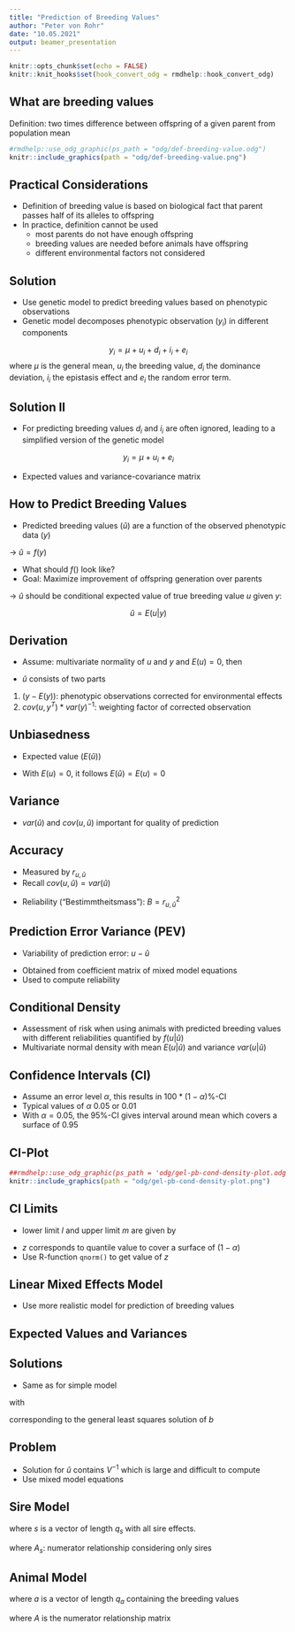 ```yaml
---
title: "Prediction of Breeding Values"
author: "Peter von Rohr"
date: "10.05.2021"
output: beamer_presentation
---
```


```r
knitr::opts_chunk$set(echo = FALSE)
knitr::knit_hooks$set(hook_convert_odg = rmdhelp::hook_convert_odg)
```



## What are breeding values

Definition: two times difference between offspring of a given parent from population mean

```r
#rmdhelp::use_odg_graphic(ps_path = "odg/def-breeding-value.odg")
knitr::include_graphics(path = "odg/def-breeding-value.png")
```


## Practical Considerations

* Definition of breeding value is based on biological fact that parent passes half of its alleles to offspring
* In practice, definition cannot be used
   + most parents do not have enough offspring
   + breeding values are needed before animals have offspring
   + different environmental factors not considered
   
   
## Solution

* Use genetic model to predict breeding values based on phenotypic observations
* Genetic model decomposes phenotypic observation ($y_i$) in different components

$$y_i= \mu + u_i + d_i + i_i + e_i$$
where $\mu$ is the general mean, $u_i$ the breeding value, $d_i$ the dominance deviation, $i_i$ the epistasis effect and $e_i$ the random error term.


## Solution II

* For predicting breeding values $d_i$ and $i_i$ are often ignored, leading to a simplified version of the genetic model

$$y_i= \mu + u_i + e_i$$

* Expected values and variance-covariance matrix

\begin{align}
E \left[\begin{array}{c} y_i \\ u_i \\ e_i \end{array} \right]   &= \left[\begin{array}{c} \mu \\ 0 \\ 0 \end{array} \right] \notag \\
var \left[\begin{array}{c} y_i \\ u_i \\ e_i \end{array} \right] &= \left[\begin{array}{ccc} \sigma_y^2  &  \sigma_u^2   &  \sigma_e^2 \\
                                                                                             \sigma_u^2  &  \sigma_u^2   &  0  \\
                                                                                             \sigma_e^2  &  0            &  \sigma_e^2  \end{array} \right] \notag
\end{align}


## How to Predict Breeding Values

*  Predicted breeding values ($\hat{u}$) are a function of the observed phenotypic data ($y$)

$\rightarrow$ $\hat{u} = f(y)$

* What should $f()$ look like?
* Goal: Maximize improvement of offspring generation over parents

$\rightarrow$ $\hat{u}$ should be conditional expected value of true breeding value $u$ given $y$: 

$$\hat{u} = E(u | y)$$


## Derivation

* Assume: multivariate normality of $u$ and $y$ and $E(u) = 0$, then

\begin{align}
\hat{u} &= E(u | y) = E(u) + cov(u,y^T) * var(y)^{-1} * (y - E(y)) \notag \\
        &= E(u | y) = cov(u,y^T) * var(y)^{-1} * (y - E(y)) \notag
\end{align}


* $\hat{u}$ consists of two parts

1. $(y - E(y))$: phenotypic observations corrected for environmental effects
2. $cov(u,y^T) * var(y)^{-1}$: weighting factor of corrected observation


## Unbiasedness

* Expected value ($E(\hat{u})$)

\begin{align}
E(\hat{u}) &= E(cov(u,y^T) * var(y)^{-1} * (y - E(y))) \notag \\
           &= cov(u,y^T) * var(y)^{-1} * E(y-E(y)) \notag \\
           &= cov(u,y^T) * var(y)^{-1} * (E(y) - E(y)) = 0 \notag
\end{align}

* With $E(u) = 0$, it follows $E(\hat{u}) = E(u) = 0$


## Variance

* $var(\hat{u})$ and $cov(u, \hat{u})$ important for quality of prediction

\begin{align}
var(\hat{u})    &= var(cov(u,y^T) * var(y)^{-1} * (y - E(y))) \notag \\
                &= cov(u,y^T) * var(y)^{-1} * var(y - E(y)) \notag \\
                &  * var(y)^{-1} * cov(y,u^T) \notag \\
                &= cov(u,y^T) * var(y)^{-1}  * cov(y,u^T) \notag \\
cov(u, \hat{u}) &= cov(u, (cov(u,y^T) * var(y)^{-1} * (y - E(y)))^T) \notag \\
                &= cov(u, (y-E(y))^T) * var(y)^{-1} * cov(y,u^T) \notag \\
                &= cov(u,y^T)  * var(y)^{-1} * cov(y,u^T) = var(\hat{u}) \notag
\end{align}


## Accuracy

* Measured by $r_{u,\hat{u}}$
* Recall $cov(u, \hat{u}) = var(\hat{u})$

\begin{align}
r_{u,\hat{u}} &= \frac{cov(u, \hat{u})}{\sqrt{var(u)*var(\hat{u})}} \notag \\
              &= \sqrt{\frac{var(\hat{u})}{var(u)}} \notag
\end{align}

* Reliability ("Bestimmtheitsmass"): $B = r_{u,\hat{u}}^2$


## Prediction Error Variance (PEV)

* Variability of prediction error: $u - \hat{u}$

\begin{align}
var(u - \hat{u}) &=  var(u) - 2cov(u,\hat{u}) + var(\hat{u}) = var(u) - var(\hat{u}) \notag \\
                 &= var(u) * \left[1 - \frac{var(\hat{u})}{var(u)} \right] \notag \\
                 &= var(u) * \left[1 - r_{u,\hat{u}}^2 \right] \notag
\end{align}

* Obtained from coefficient matrix of mixed model equations
* Used to compute reliability


## Conditional Density

* Assessment of risk when using animals with predicted breeding values with different reliabilities quantified by $f(u|\hat{u})$
* Multivariate normal density with mean $E(u|\hat{u})$ and variance $var(u|\hat{u})$

\begin{align}
E(u |\hat{u})   &= E(u) + cov(u, \hat{u}^T) * var(\hat{u})^{-1} * (\hat{u} - E(\hat{u})) = \hat{u} \notag \\
var(u |\hat{u}) &= var(u) - cov(u, \hat{u}^T) * var(\hat{u})^{-1} * cov(\hat{u}, u^T) \notag \\
                &= var(u) * \left[ 1 - \frac{cov(u, \hat{u}^T)^2}{var(u) * var(\hat{u})}\right] \notag \\
                &= var(u) * \left[ 1 - r_{u,\hat{u}}^2 \right] \notag
\end{align}


## Confidence Intervals (CI)

* Assume an error level $\alpha$, this results in $100 * (1-\alpha)\%$-CI
* Typical values of $\alpha$ $0.05$ or $0.01$
* With $\alpha = 0.05$, the $95\%$-CI gives interval around mean which covers a surface of $0.95$


## CI-Plot

```r
##rmdhelp::use_odg_graphic(ps_path = 'odg/gel-pb-cond-density-plot.odg')
knitr::include_graphics(path = "odg/gel-pb-cond-density-plot.png")
```


## CI Limits

* lower limit $l$ and upper limit $m$ are given by

\begin{align}
l &= \hat{u} - z * SEP \notag \\
m &= \hat{u} + z * SEP
\end{align}

* $z$ corresponds to quantile value to cover a surface of $(1-\alpha)$
* Use R-function `qnorm()` to get value of $z$


## Linear Mixed Effects Model

* Use more realistic model for prediction of breeding values

\begin{equation}
y = Xb + Zu + e \notag
\end{equation}

\begin{tabular}{lll}
where  &       &  \\
       &  $y$  &  vector of length $n$ with observations  \\
       &  $b$  &  vector of length $p$ with fixed effects  \\
       &  $u$  &  vector of length $q$ with random breeding values  \\
       &  $e$  &  vector of length $n$ with random error terms      \\
       &  $X$  &  $n\times p$ incidence matrix  \\
       &  $Z$  &  $n\times q$ incidence matrix
\end{tabular}


## Expected Values and Variances

\begin{equation}
E \left[\begin{array}{c} y \\ u \\ e \end{array} \right] = \left[\begin{array}{c} Xb \\ 0 \\ 0 \end{array} \right] \notag
\end{equation}


\begin{equation}
var \left[\begin{array}{c} y \\ u \\ e \end{array} \right] 
= 
\left[\begin{array}{rrr} 
ZGZ^T + R  &  ZG  &  0  \\ 
GZ^T       &  G   &  0  \\ 
0          &  0   &  R 
\end{array} \right] \notag
\end{equation}


## Solutions 

* Same as for simple model

\begin{equation}
\hat{u} = E(u | y) = GZ^TV^{-1}(y - X\hat{b}) \notag
\end{equation}

with 

\begin{equation}
\hat{b} = (X^TV^{-1}X)^{-}X^TV^{-1}y \notag
\end{equation}

corresponding to the general least squares solution of $b$


## Problem

* Solution for $\hat{u}$ contains $V^{-1}$ which is large and difficult to compute
* Use mixed model equations

\begin{equation}
\left[ 
\begin{array}{lr}
X^TR^{-1}X  &  X^TR^{-1}Z \\
Z^TR^{-1}X  &  Z^TR^{-1}Z + G^{-1}
\end{array}
\right]
\left[
\begin{array}{c}
\hat{b} \\
\hat{u}
\end{array}
\right]
=
\left[
\begin{array}{c}
X^TR^{-1}y \\
Z^TR^{-1}y
\end{array}
\right] \notag
\end{equation}


## Sire Model

\begin{equation}
y = Xb + Zs + e \notag
\end{equation}

where $s$ is a vector of length $q_s$ with all sire effects. 

\begin{equation}
var(s) = A_s * \sigma_s^2 \notag
\end{equation}

where $A_s$: numerator relationship considering only sires


## Animal Model

\begin{equation}
y = Xb + Za + e \notag
\end{equation}

where $a$ is a vector of length $q_a$ containing the breeding values

\begin{equation}
var(a) = A \sigma_a^2 \notag
\end{equation}

where $A$ is the numerator relationship matrix

